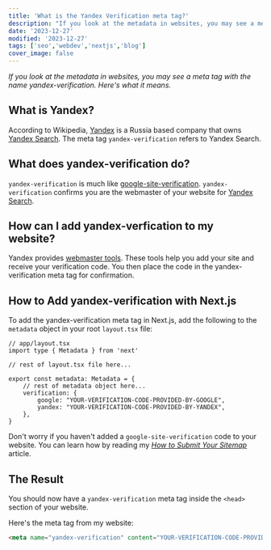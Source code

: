 ```yaml
---
title: 'What is the Yandex Verification meta tag?'
description: "If you look at the metadata in websites, you may see a meta tag with the name yandex-verification. Here's what it means."
date: '2023-12-27'
modified: '2023-12-27'
tags: ['seo','webdev','nextjs','blog']
cover_image: false
---
```


_If you look at the metadata in websites, you may see a meta tag with the name yandex-verification. Here's what it means._

## What is Yandex? 

According to Wikipedia, [Yandex](https://en.wikipedia.org/wiki/Yandex) is a Russia based company that owns [Yandex Search](https://yandex.com/). The meta tag `yandex-verification` refers to Yandex Search.

## What does yandex-verification do?

`yandex-verification` is much like [google-site-verification](https://support.google.com/webmasters/answer/9008080). `yandex-verification` confirms you are the webmaster of your website for [Yandex Search](https://yandex.com/).

## How can I add yandex-verfication to my website?

Yandex provides [webmaster tools](https://webmaster.yandex.com/welcome/). These tools help you add your site and receive your verification code. You then place the code in the yandex-verification meta tag for confirmation. 

## How to Add yandex-verification with Next.js 

To add the yandex-verification meta tag in Next.js, add the following to the `metadata` object in your root `layout.tsx` file: 

```tsx 
// app/layout.tsx
import type { Metadata } from 'next'

// rest of layout.tsx file here...

export const metadata: Metadata = {
    // rest of metadata object here... 
    verification: {
        google: "YOUR-VERIFICATION-CODE-PROVIDED-BY-GOOGLE",
        yandex: "YOUR-VERIFICATION-CODE-PROVIDED-BY-YANDEX",
    },
}
```
Don't worry if you haven't added a `google-site-verification` code to your website. You can learn how by reading my [_How to Submit Your Sitemap_](https://www.davegray.codes/posts/nextjs-how-to-submit-your-sitemap) article. 

## The Result 

You should now have a `yandex-verification` meta tag inside the `<head>` section of your website. 

Here's the meta tag from my website: 

```html 
<meta name="yandex-verification" content="YOUR-VERIFICATION-CODE-PROVIDED-BY-YANDEX">
```
